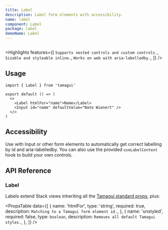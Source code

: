 ```yaml
---
title: Label
description: Label form elements with accessibility.
name: label
component: Label
package: label
demoName: Label
---
```


<InstallBanner name="@tamagui/label" />

<HeroContainer>
  <LabelDemo />
</HeroContainer>

```tsx hero template=Label

```

<Highlights
  features={[
    `Supports nested controls and custom controls.`,
    `Sizable and styleable inline.`,
    `Works on web with aria-labelledby.`,
  ]}
/>

## Usage

```tsx
import { Label } from 'tamagui'

export default () => (
  <>
    <Label htmlFor="name">Name</Label>
    <Input id="name" defaultValue="Nate Wienert" />
  </>
)
```

## Accessibility

Use with Input or other form elements to automatically get correct labelling by id and aria-labelledby. You can also use the provided `useLabelContext` hook to build your own controls.

## API Reference

### Label

Labels extend Stack views inheriting all the [Tamagui standard props](/docs/intro/props), plus:

<PropsTable
  data={[
    {
      name: 'htmlFor',
      type: 'string',
      required: true,
      description: `Matching to a Tamagui form element id.`,
    },
    {
      name: 'unstyled',
      required: false,
      type: `boolean`,
      description: `Removes all default Tamagui styles.`,
    },
  ]}
/>
